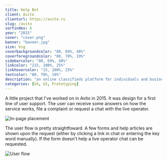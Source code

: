```yaml
---
title: Help Bot
client: Avito
clienturl: https://avito.ru
slug: /avito
sortindex: 6
year: "2015"
cover: "cover.png"
banner: "banner.jpg"
size: big
coverbackgroundcolor: "80, 69%, 48%"
coverforegroundcolor: "80, 70%, 19%"
sidebarcolor: "80, 69%, 48%"
linkcolor: "215, 100%, 25%"
linkhovercolor: "15, 100%, 25%"
textcolor: "80, 70%, 19%"
description: "an online classifieds platform for individuals and businesses."
categories: [UX, UI, Prototyping]
---
```



<Robots />

A little project that I've worked on in Avito in 2015. It was design for a first line of user support. The user can receive some answers on how the service works, file a complaint or request a chat with the live operator.

![In-page placement](./in-page.png)

The user flow is pretty straightfoward. A few forms and help articles are shown upon the request (either by clicking a link in chat or entering the key word manually). If the form doesn't help a live operator chat can be requested.

![User flow](./flowchart.png)
